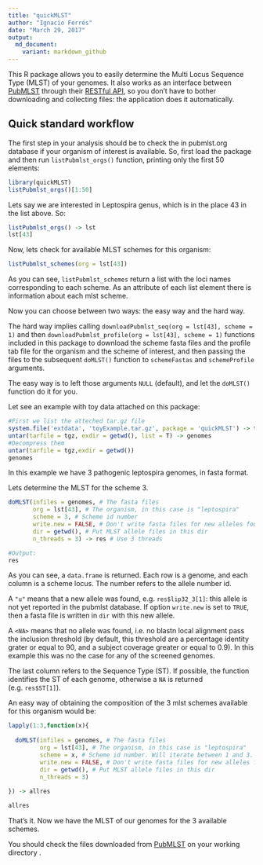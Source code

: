 ```yaml
---
title: "quickMLST"
author: "Ignacio Ferrés"
date: "March 29, 2017"
output: 
  md_document:
    variant: markdown_github
---
```


This R package allows you to easily determine the Multi Locus Sequence Type (MLST) of your genomes. It also works as an interface between [PubMLST](https://pubmlst.org/) through their [RESTful API](https://pubmlst.org/rest/), so you don't have to bother downloading and collecting files: the application does it automatically.

## Quick standard workflow

The first step in your analysis should be to check the in pubmlst.org database if your organism of interest is available. So, first load the package and then run `listPubmlst_orgs()` function, printing only the first 50 elements:

```r
library(quickMLST)
listPubmlst_orgs()[1:50]
```

Lets say we are interested in Leptospira genus, which is in the place 43 in the list above. So:

```r
listPubmlst_orgs() -> lst
lst[43]
```

Now, lets check for available MLST schemes for this organism:

```r
listPubmlst_schemes(org = lst[43])
```

As you can see, `listPubmlst_schemes` return a list with the loci names corresponding to each scheme. As an attribute of each list element there is information about each mlst scheme.

Now you can choose between two ways: the easy way and the hard way. 

The hard way implies calling `downloadPubmlst_seq(org = lst[43], scheme = 1)` and then `downloadPubmlst_profile(org = lst[43], scheme = 1)` functions included in this package to download the scheme fasta files and the profile tab file for the organism and the scheme of interest, and then passing the files to the subsequent `doMLST()` function to `schemeFastas` and `schemeProfile` arguments. 

The easy way is to left those arguments `NULL` (default), and let the `doMLST()` function do it for you.

Let see an example with toy data attached on this package:
```r
#First we list the atteched tar.gz file
system.file('extdata', 'toyExample.tar.gz', package = 'quickMLST') -> tgz
untar(tarfile = tgz, exdir = getwd(), list = T) -> genomes
#Decompress them
untar(tarfile = tgz,exdir = getwd())
genomes
```
In this example we have 3 pathogenic leptospira genomes, in fasta format.

Lets determine the MLST for the scheme 3.
```r
doMLST(infiles = genomes, # The fasta files
       org = lst[43], # The organism, in this case is "leptospira"
       scheme = 3, # Scheme id number
       write.new = FALSE, # Don't write fasta files for new alleles found
       dir = getwd(), # Put MLST allele files in this dir
       n_threads = 3) -> res # Use 3 threads

#Output:
res
```
As you can see, a `data.frame` is returned. Each row is a genome, and each column is a scheme locus. The number refers to the allele number id. 

A `"u"` means that a new allele was found, e.g. `res$lip32_3[1]`: this allele is not yet reported in the pubmlst database. If option `write.new` is set to `TRUE`, then a fasta file is written in `dir` with this new allele. 

A `<NA>` means that no allele was found, i.e. no blastn local alignment pass the inclusion threshold (by default, this threshold are a percentage identity grater or equal to 90, and a subject coverage greater or equal to 0.9). In this example this was no the case for any of the screened genomes.

The last column refers to the Sequence Type (ST). If possible, the function identifies the ST of each genome, otherwise a `NA` is returned (e.g. `res$ST[1]`).

An easy way of obtaining the composition of the 3 mlst schemes available for this organism would be:
```r
lapply(1:3,function(x){
  
  doMLST(infiles = genomes, # The fasta files
         org = lst[43], # The organism, in this case is "leptospira"
         scheme = x, # Scheme id number. Will iterate between 1 and 3.
         write.new = FALSE, # Don't write fasta files for new alleles found
         dir = getwd(), # Put MLST allele files in this dir
         n_threads = 3)
  
}) -> allres

allres
```

That's it. Now we have the MLST of our genomes for the 3 available schemes. 

You should check the files downloaded from [PubMLST](https://pubmlst.org/) on your working directory .
